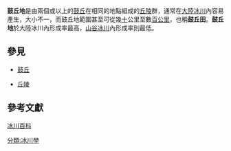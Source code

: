 '''鼓丘地'''是由兩個或以上的[[鼓丘|鼓丘]]在相同的地點組成的[[丘陵|丘陵]]群，通常在[[大陸冰川|大陸冰川]]內容易產生，大小不一，而鼓丘地範圍甚至可從幾[[十|十]]公里至數[[百|百]][[公里|公里]]，也稱'''鼓丘田'''。'''鼓丘地'''於大陸冰川內形成率最高，[[山谷冰川|山谷冰川]]內形成率則最低。



== 參見 ==

*[[鼓丘|鼓丘]]

*[[丘陵|丘陵]]




== 參考文獻 ==

[http://gis.geo.ncu.edu.tw/earth/glacier/glacier.htm 冰川百科]{{Wayback|url=http://gis.geo.ncu.edu.tw/earth/glacier/glacier.htm |date=20081219195534 }}

{{Geo-term-stub}}
{{冰川}}

[[分類:冰川學|分類:冰川學]]